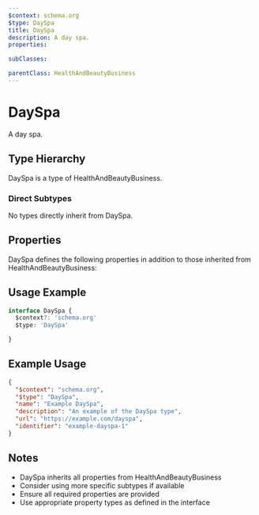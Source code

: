 ```yaml
---
$context: schema.org
$type: DaySpa
title: DaySpa
description: A day spa.
properties:

subClasses:

parentClass: HealthAndBeautyBusiness
---
```


# DaySpa

A day spa.

## Type Hierarchy

DaySpa is a type of HealthAndBeautyBusiness.

### Direct Subtypes

No types directly inherit from DaySpa.

## Properties

DaySpa defines the following properties in addition to those inherited from HealthAndBeautyBusiness:



## Usage Example

```typescript
interface DaySpa {
  $context?: 'schema.org'
  $type: 'DaySpa'

}
```

## Example Usage

```json
{
  "$context": "schema.org",
  "$type": "DaySpa",
  "name": "Example DaySpa",
  "description": "An example of the DaySpa type",
  "url": "https://example.com/dayspa",
  "identifier": "example-dayspa-1"
}
```

## Notes

- DaySpa inherits all properties from HealthAndBeautyBusiness
- Consider using more specific subtypes if available
- Ensure all required properties are provided
- Use appropriate property types as defined in the interface
